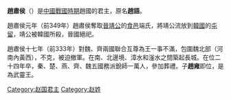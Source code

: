 {{unreferenced|time=2014-2-27}}
{{Emperorcn box|圖像=
|名称=趙肅侯
|姓名=趙語
|謚号=肅侯
|陵墓=壽陵
|政權=[[趙國|趙國]]
|出生日期=？
|逝世日期=前326年
|在位=前349年─前326年
}}

'''趙肅侯'''（{{bd|？||前326年||Z}}）是[[中國戰國時期|中國戰國時期]]趙國的君主，原名'''趙語'''。

趙肅侯元年（前349年）趙肅侯奪取[[晉靖公|晉靖公]]的[[食邑|食邑]]端氏，將靖公流放到[[韓國_(戰國)|韓國]]的[[屯留|屯留]]，靖公被韓國所殺，晉國絕祀。

趙肅侯十七年（前333年）對魏、齊兩國聯合互尊為王一事不滿，包圍魏北部（河南內黃西），不克，被迫撤軍。在南、北邊境、漳水和滏水之間築起長城。在位二十四年卒，秦、楚、燕、齊、魏五國務派銳師一萬人，參加葬禮。子'''趙雍'''即位，是為武靈王。 

{{中国皇帝|父[[趙成侯|趙成侯]]|子[[趙武靈王|趙武靈王]]|[[趙國|趙國君主]]|前349年—前326年}}

{{赵国君主}}
{{中國君主小作品}}
[[Category:赵国君主|Category:赵国君主]]
[[Category:赵姓|Category:赵姓]]